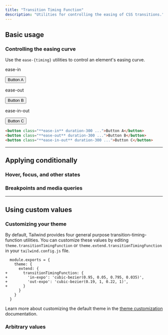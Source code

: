 ```yaml
---
title: "Transition Timing Function"
description: "Utilities for controlling the easing of CSS transitions."
---
```




## Basic usage

### Controlling the easing curve

Use the `ease-{timing}` utilities to control an element's easing curve.

<Example hint="Hover each button to see the expected behaviour">
  <div class="flex flex-col sm:flex-row gap-8 sm:gap-0 justify-around text-white text-sm font-bold leading-6">
    <div class="flex flex-col items-center shrink-0">
      <p class="font-medium text-sm text-zinc-500 font-mono text-center mb-3 dark:text-zinc-400">ease-in</p>
      <button class="px-4 py-2 font-semibold text-sm bg-sky-500 text-white rounded-md shadow-sm hover:scale-125 ease-in duration-300">Button A</button>
    </div>
    <div class="flex flex-col items-center shrink-0">
      <p class="font-medium text-sm text-zinc-500 font-mono text-center mb-3 dark:text-zinc-400">ease-out</p>
      <button class="px-4 py-2 font-semibold text-sm bg-sky-500 text-white rounded-md shadow-sm hover:scale-125 ease-out duration-300">Button B</button>
    </div>
    <div class="flex flex-col items-center shrink-0">
      <p class="font-medium text-sm text-zinc-500 font-mono text-center mb-3 dark:text-zinc-400">ease-in-out</p>
      <button class="px-4 py-2 font-semibold text-sm bg-sky-500 text-white rounded-md shadow-sm hover:scale-125 ease-in-out duration-300">Button C</button>
    </div>
  </div>
</Example>

```html
<button class="**ease-in** duration-300 ...">Button A</button>
<button class="**ease-out** duration-300 ...">Button B</button>
<button class="**ease-in-out** duration-300 ...">Button C</button>
```

---

## <Heading ignore>Applying conditionally</Heading>

### <Heading ignore>Hover, focus, and other states</Heading>

<HoverFocusAndOtherStates defaultClass="transition duration-150 ease-out" featuredClass="ease-in" />

### <Heading ignore>Breakpoints and media queries</Heading>

<BreakpointsAndMediaQueries defaultClass="transition duration-150 ease-out" featuredClass="ease-in" />

---

## Using custom values

### Customizing your theme

By default, Tailwind provides four general purpose transition-timing-function utilities. You can customize these values by editing `theme.transitionTimingFunction` or `theme.extend.transitionTimingFunction` in your `tailwind.config.js` file.

```diff-js tailwind.config.js
  module.exports = {
    theme: {
      extend: {
+       transitionTimingFunction: {
+         'in-expo': 'cubic-bezier(0.95, 0.05, 0.795, 0.035)',
+         'out-expo': 'cubic-bezier(0.19, 1, 0.22, 1)',
+       }
      }
    }
  }
```

Learn more about customizing the default theme in the [theme customization](/docs/theme#customizing-the-default-theme) documentation.

### Arbitrary values

<ArbitraryValues property="transition-timing-function" featuredClass="ease-[cubic-bezier(0.95,0.05,0.795,0.035)]" />
